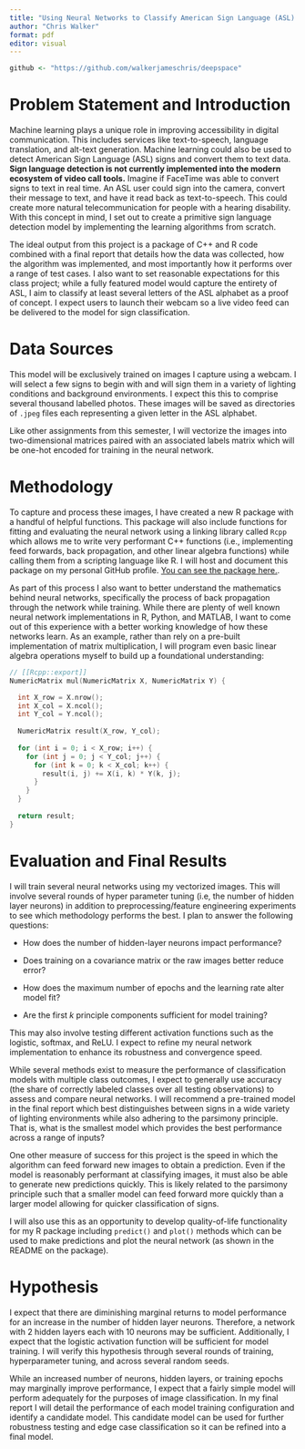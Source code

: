 ```yaml
---
title: "Using Neural Networks to Classify American Sign Language (ASL) Signs"
author: "Chris Walker"
format: pdf
editor: visual
---
```


```r
github <- "https://github.com/walkerjameschris/deepspace"
```

# Problem Statement and Introduction

Machine learning plays a unique role in improving accessibility in digital communication. This includes services like text-to-speech, language translation, and alt-text generation. Machine learning could also be used to detect American Sign Language (ASL) signs and convert them to text data. **Sign language detection is not currently implemented into the modern ecosystem of video call tools.** Imagine if FaceTime was able to convert signs to text in real time. An ASL user could sign into the camera, convert their message to text, and have it read back as text-to-speech. This could create more natural telecommunication for people with a hearing disability. With this concept in mind, I set out to create a primitive sign language detection model by implementing the learning algorithms from scratch.

The ideal output from this project is a package of C++ and R code combined with a final report that details how the data was collected, how the algorithm was implemented, and most importantly how it performs over a range of test cases. I also want to set reasonable expectations for this class project; while a fully featured model would capture the entirety of ASL, I aim to classify at least several letters of the ASL alphabet as a proof of concept. I expect users to launch their webcam so a live video feed can be delivered to the model for sign classification.

# Data Sources

This model will be exclusively trained on images I capture using a webcam. I will select a few signs to begin with and will sign them in a variety of lighting conditions and background environments. I expect this this to comprise several thousand labelled photos. These images will be saved as directories of `.jpeg` files each representing a given letter in the ASL alphabet.

Like other assignments from this semester, I will vectorize the images into two-dimensional matrices paired with an associated labels matrix which will be one-hot encoded for training in the neural network.

# Methodology

To capture and process these images, I have created a new R package with a handful of helpful functions. This package will also include functions for fitting and evaluating the neural network using a linking library called `Rcpp` which allows me to write very performant C++ functions (i.e., implementing feed forwards, back propagation, and other linear algebra functions) while calling them from a scripting language like R. I will host and document this package on my personal GitHub profile. [You can see the package here.](https://github.com/walkerjameschris/deepspace).

As part of this process I also want to better understand the mathematics behind neural networks, specifically the process of back propagation through the network while training. While there are plenty of well known neural network implementations in R, Python, and MATLAB, I want to come out of this experience with a better working knowledge of how these networks learn. As an example, rather than rely on a pre-built implementation of matrix multiplication, I will program even basic linear algebra operations myself to build up a foundational understanding:

``` cpp
// [[Rcpp::export]]
NumericMatrix mul(NumericMatrix X, NumericMatrix Y) {

  int X_row = X.nrow();
  int X_col = X.ncol();
  int Y_col = Y.ncol();
  
  NumericMatrix result(X_row, Y_col);
  
  for (int i = 0; i < X_row; i++) {
    for (int j = 0; j < Y_col; j++) {
      for (int k = 0; k < X_col; k++) {
        result(i, j) += X(i, k) * Y(k, j);
      }
    }
  }
  
  return result;
}
```

# Evaluation and Final Results

I will train several neural networks using my vectorized images. This will involve several rounds of hyper parameter tuning (i.e, the number of hidden layer neurons) in addition to preprocessing/feature engineering experiments to see which methodology performs the best. I plan to answer the following questions:

-   How does the number of hidden-layer neurons impact performance?

-   Does training on a covariance matrix or the raw images better reduce error?

-   How does the maximum number of epochs and the learning rate alter model fit?

-   Are the first *k* principle components sufficient for model training?

This may also involve testing different activation functions such as the logistic, softmax, and ReLU. I expect to refine my neural network implementation to enhance its robustness and convergence speed.

While several methods exist to measure the performance of classification models with multiple class outcomes, I expect to generally use accuracy (the share of correctly labeled classes over all testing observations) to assess and compare neural networks. I will recommend a pre-trained model in the final report which best distinguishes between signs in a wide variety of lighting environments while also adhering to the parsimony principle. That is, what is the smallest model which provides the best performance across a range of inputs?

One other measure of success for this project is the speed in which the algorithm can feed forward new images to obtain a prediction. Even if the model is reasonably performant at classifying images, it must also be able to generate new predictions quickly. This is likely related to the parsimony principle such that a smaller model can feed forward more quickly than a larger model allowing for quicker classification of signs.

I will also use this as an opportunity to develop quality-of-life functionality for my R package including `predict()` and `plot()` methods which can be used to make predictions and plot the neural network (as shown in the README on the package).

# Hypothesis

I expect that there are diminishing marginal returns to model performance for an increase in the number of hidden layer neurons. Therefore, a network with 2 hidden layers each with 10 neurons may be sufficient. Additionally, I expect that the logistic activation function will be sufficient for model training. I will verify this hypothesis through several rounds of training, hyperparameter tuning, and across several random seeds.

While an increased number of neurons, hidden layers, or training epochs may marginally improve performance, I expect that a fairly simple model will perform adequately for the purposes of image classification. In my final report I will detail the performance of each model training configuration and identify a candidate model. This candidate model can be used for further robustness testing and edge case classification so it can be refined into a final model.
